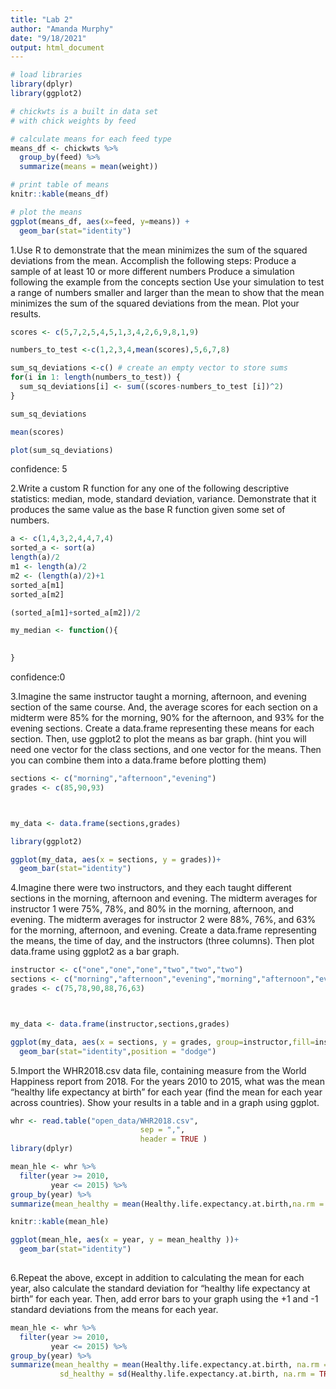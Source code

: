```yaml
---
title: "Lab 2"
author: "Amanda Murphy"
date: "9/18/2021"
output: html_document
---
```




```r
# load libraries
library(dplyr)
library(ggplot2)

# chickwts is a built in data set
# with chick weights by feed

# calculate means for each feed type
means_df <- chickwts %>%
  group_by(feed) %>%
  summarize(means = mean(weight))

# print table of means
knitr::kable(means_df)
```
```r
# plot the means
ggplot(means_df, aes(x=feed, y=means)) +
  geom_bar(stat="identity")
```



1.Use R to demonstrate that the mean minimizes the sum of the squared deviations from the mean. Accomplish the following steps:
Produce a sample of at least 10 or more different numbers
Produce a simulation following the example from the concepts section
Use your simulation to test a range of numbers smaller and larger than the mean to show that the mean minimizes the sum of the squared deviations from the mean.
Plot your results.


```r
scores <- c(5,7,2,5,4,5,1,3,4,2,6,9,8,1,9)

numbers_to_test <-c(1,2,3,4,mean(scores),5,6,7,8)

sum_sq_deviations <-c() # create an empty vector to store sums
for(i in 1: length(numbers_to_test)) {
  sum_sq_deviations[i] <- sum((scores-numbers_to_test [i])^2)
}

sum_sq_deviations

mean(scores)

plot(sum_sq_deviations)
```
confidence: 5


2.Write a custom R function for any one of the following descriptive statistics: median, mode, standard deviation, variance. Demonstrate that it produces the same value as the base R function given some set of numbers.

```r
a <- c(1,4,3,2,4,4,7,4)
sorted_a <- sort(a)
length(a)/2
m1 <- length(a)/2
m2 <- (length(a)/2)+1
sorted_a[m1]
sorted_a[m2]

(sorted_a[m1]+sorted_a[m2])/2

my_median <- function(){

  
}
```
confidence:0

3.Imagine the same instructor taught a morning, afternoon, and evening section of the same course. And, the average scores for each section on a midterm were 85% for the morning, 90% for the afternoon, and 93% for the evening sections. Create a data.frame representing these means for each section. Then, use ggplot2 to plot the means as bar graph. (hint you will need one vector for the class sections, and one vector for the means. Then you can combine them into a data.frame before plotting them)

```r

sections <- c("morning","afternoon","evening")
grades <- c(85,90,93)



my_data <- data.frame(sections,grades)

library(ggplot2)

ggplot(my_data, aes(x = sections, y = grades))+
  geom_bar(stat="identity")
```



4.Imagine there were two instructors, and they each taught different sections in the morning, afternoon and evening. The midterm averages for instructor 1 were 75%, 78%, and 80% in the morning, afternoon, and evening. The midterm averages for instructor 2 were 88%, 76%, and 63% for the morning, afternoon, and evening. Create a data.frame representing the means, the time of day, and the instructors (three columns). Then plot data.frame using ggplot2 as a bar graph.

```r
instructor <- c("one","one","one","two","two","two")
sections <- c("morning","afternoon","evening","morning","afternoon","evening")
grades <- c(75,78,90,88,76,63)



my_data <- data.frame(instructor,sections,grades)

ggplot(my_data, aes(x = sections, y = grades, group=instructor,fill=instructor))+
  geom_bar(stat="identity",position = "dodge")
```



5.Import the WHR2018.csv data file, containing measure from the World Happiness report from 2018. For the years 2010 to 2015, what was the mean “healthy life expectancy at birth” for each year (find the mean for each year across countries). Show your results in a table and in a graph using ggplot.


```r
whr <- read.table("open_data/WHR2018.csv", 
                             sep = ",",
                             header = TRUE )
library(dplyr)

mean_hle <- whr %>%
  filter(year >= 2010,
         year <= 2015) %>%
group_by(year) %>%
summarize(mean_healthy = mean(Healthy.life.expectancy.at.birth,na.rm = TRUE))

knitr::kable(mean_hle)

ggplot(mean_hle, aes(x = year, y = mean_healthy ))+
  geom_bar(stat="identity")
 

```



6.Repeat the above, except in addition to calculating the mean for each year, also calculate the standard deviation for “healthy life expectancy at birth” for each year. Then, add error bars to your graph using the +1 and -1 standard deviations from the means for each year.

```r
mean_hle <- whr %>%
  filter(year >= 2010,
         year <= 2015) %>%
group_by(year) %>%
summarize(mean_healthy = mean(Healthy.life.expectancy.at.birth, na.rm = TRUE),
           sd_healthy = sd(Healthy.life.expectancy.at.birth, na.rm = TRUE))              

```



